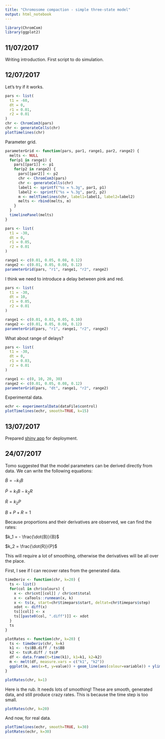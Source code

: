 ```yaml
---
title: "Chromosome compaction - simple three-state model"
output: html_notebook
---
```


```r
library(ChromCom)
library(ggplot2)
```

## 11/07/2017

Writing introduction. First script to do simulation.


## 12/07/2017

Let's try if it works.

```r
pars <- list(
  t1 = -60,
  dt = 0,
  r1 = 0.01,
  r2 = 0.01
)
chr <- ChromCom3(pars)
chr <- generateCells(chr)
plotTimelines(chr)
```

Parameter grid.

```r
parameterGrid <- function(pars, par1, range1, par2, range2) {
  melts <- NULL
  for(p1 in range1) {
    pars[[par1]] <- p1
    for(p2 in range2) {
      pars[[par2]] <- p2
      chr <- ChromCom3(pars)
      chr <- generateCells(chr)
      label1 <- sprintf("%s = %.3g", par1, p1)
      label2 <- sprintf("%s = %.3g", par2, p2)
      m <- meltTimelines(chr, label1=label1, label2=label2)
      melts <- rbind(melts, m)
    }
  }
  timelinePanel(melts)
}
```

```r
pars <- list(
  t1 = -30,
  dt = 0,
  r1 = 0.05,
  r2 = 0.01
)

range1 <- c(0.01, 0.05, 0.08, 0.12)
range2 <- c(0.01, 0.05, 0.08, 0.12)
parameterGrid(pars, "r1", range1, "r2", range2)
```
 I think we need to introduce a delay between pink and red.
 
 
```r
pars <- list(
  t1 = -30,
  dt = 10,
  r1 = 0.05,
  r2 = 0.01
)

range1 <- c(0.01, 0.03, 0.05, 0.10)
range2 <- c(0.01, 0.05, 0.08, 0.12)
parameterGrid(pars, "r1", range1, "r2", range2)
```

What about range of delays?

```r
pars <- list(
  t1 = -30,
  dt = 0,
  r1 = 0.03,
  r2 = 0.01
)

range1 <- c(0, 10, 20, 30)
range2 <- c(0.01, 0.05, 0.08, 0.12)
parameterGrid(pars, "dt", range1, "r2", range2)
```

Experimental data.

```r
echr <- experimentalData(dataFile$control)
plotTimelines(echr, smooth=TRUE, k=15)
```


## 13/07/2017

Prepared [shiny app](https://shiny.compbio.dundee.ac.uk/marek_chromcom/param_tuner/) for deployment.

## 24/07/2017

Tomo suggested that the model parameters can be derived directly from data. We can write the following equations:

$\dot{B} = -k_1 B$

$\dot{P} = k_1 B - k_2 R$

$\dot{R} = k_2 P$

$B + P + R = 1$

Because proportions and their derivatives are observed, we can find the rates:

$k_1 = - \frac{\dot{B}}{B}$

$k_2 = \frac{\dot{R}}{P}$

This will require a lot of smoothing, otherwise the derivatives will be all over the place.

First, I see if I can recover rates from the generated data.

```r
timeDeriv <- function(chr, k=20) {
  ts <- list()
  for(col in chr$colours) {
    x <- chr$cnt[[col]] / chr$cnt$total
    x <- caTools::runmean(x, k)
    x <- ts(x, start=chr$timepars$start, deltat=chr$timepars$step)
    xdot <- diff(x)
    ts[[col]] <- x
    ts[[paste0(col, ".diff")]] <- xdot
  }
  ts
}
```

```r
plotRates <- function(chr, k=20) {
  ts <- timeDeriv(chr, k=k)
  k1 <- -ts$BB.diff / ts$BB
  k2 <- ts$R.diff / ts$P
  df <- data.frame(t=time(k1), k1=k1, k2=k2)
  m <- melt(df, measure.vars = c("k1", "k2"))
  ggplot(m, aes(x=t, y=value)) + geom_line(aes(colour=variable)) + ylim(0, 0.05)
}
```

```r
plotRates(chr, k=1)
```

Here is the rub. It needs lots of smoothing! These are smooth, generated data, and still produce crazy rates. This is because the time step is too small.

```r
plotRates(chr, k=20)
```

And now, for real data.

```r
plotTimelines(echr, smooth=TRUE, k=30)
plotRates(echr, k=30)
```
